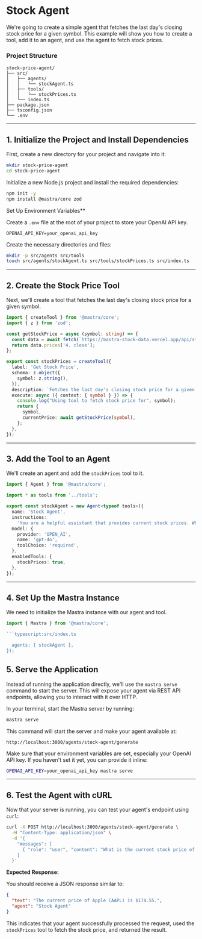 # Stock Agent

We're going to create a simple agent that fetches the last day's closing stock price for a given symbol. This example will show you how to create a tool, add it to an agent, and use the agent to fetch stock prices.

### **Project Structure**

```
stock-price-agent/
├── src/
│   ├── agents/
│   │   └── stockAgent.ts
│   ├── tools/
│   │   └── stockPrices.ts
│   └── index.ts
├── package.json
├── tsconfig.json
└── .env
```

---

## **1. Initialize the Project and Install Dependencies**

First, create a new directory for your project and navigate into it:

```bash
mkdir stock-price-agent
cd stock-price-agent
```

Initialize a new Node.js project and install the required dependencies:

```bash
npm init -y
npm install @mastra/core zod
```

Set Up Environment Variables\*\*

Create a `.env` file at the root of your project to store your OpenAI API key.

```env:.env
OPENAI_API_KEY=your_openai_api_key
```

Create the necessary directories and files:

```bash
mkdir -p src/agents src/tools
touch src/agents/stockAgent.ts src/tools/stockPrices.ts src/index.ts
```

---

## **2. Create the Stock Price Tool**

Next, we'll create a tool that fetches the last day's closing stock price for a given symbol.

```ts filename="src/tools/stockPrices.ts"
import { createTool } from '@mastra/core';
import { z } from 'zod';

const getStockPrice = async (symbol: string) => {
  const data = await fetch(`https://mastra-stock-data.vercel.app/api/stock-data?symbol=${symbol}`).then(r => r.json());
  return data.prices['4. close'];
};

export const stockPrices = createTool({
  label: 'Get Stock Price',
  schema: z.object({
    symbol: z.string(),
  }),
  description: `Fetches the last day's closing stock price for a given symbol`,
  execute: async ({ context: { symbol } }) => {
    console.log("Using tool to fetch stock price for", symbol);
    return {
      symbol,
      currentPrice: await getStockPrice(symbol),
    };
  },
});
```

---

## **3. Add the Tool to an Agent**

We'll create an agent and add the `stockPrices` tool to it.

```ts filename="src/agents/stockAgent.ts"
import { Agent } from '@mastra/core';

import * as tools from '../tools';

export const stockAgent = new Agent<typeof tools>({
  name: 'Stock Agent',
  instructions:
    'You are a helpful assistant that provides current stock prices. When asked about a stock, use the stock price tool to fetch the stock price.',
  model: {
    provider: 'OPEN_AI',
    name: 'gpt-4o',
    toolChoice: 'required',
  },
  enabledTools: {
    stockPrices: true,
  },
});
```

---

## **4. Set Up the Mastra Instance**

We need to initialize the Mastra instance with our agent and tool.

```ts filename="src/index.ts"
import { Mastra } from '@mastra/core';

```typescript:src/index.ts

  agents: { stockAgent },
});
```

## **5. Serve the Application**

Instead of running the application directly, we'll use the `mastra serve` command to start the server. This will expose your agent via REST API endpoints, allowing you to interact with it over HTTP.

In your terminal, start the Mastra server by running:

```bash
mastra serve
```

This command will start the server and make your agent available at:

```
http://localhost:3000/agents/stock-agent/generate
```

Make sure that your environment variables are set, especially your OpenAI API key. If you haven't set it yet, you can provide it inline:

```bash
OPENAI_API_KEY=your_openai_api_key mastra serve
```

---

## **6. Test the Agent with cURL**

Now that your server is running, you can test your agent's endpoint using `curl`:

```bash
curl -X POST http://localhost:3000/agents/stock-agent/generate \
  -H "Content-Type: application/json" \
  -d '{
    "messages": [
      { "role": "user", "content": "What is the current stock price of Apple (AAPL)?" }
    ]
  }'
```

**Expected Response:**

You should receive a JSON response similar to:

```json
{
  "text": "The current price of Apple (AAPL) is $174.55.",
  "agent": "Stock Agent"
}
```

This indicates that your agent successfully processed the request, used the `stockPrices` tool to fetch the stock price, and returned the result.
